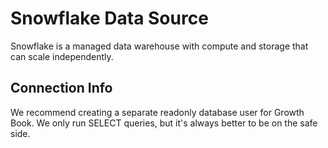 # Snowflake Data Source

Snowflake is a managed data warehouse with compute and storage that can scale independently.

## Connection Info

We recommend creating a separate readonly database user for Growth Book.  We only run SELECT queries, but it's always better to be on the safe side.
